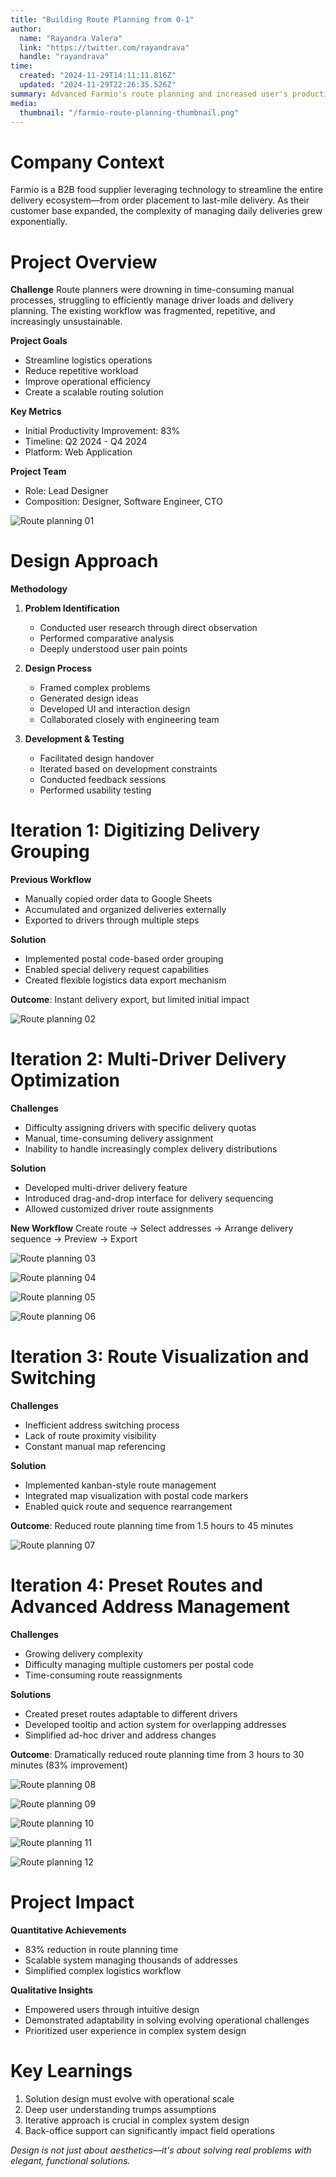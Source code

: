 ```yaml
---
title: "Building Route Planning from 0-1"
author: 
  name: "Rayandra Valera"
  link: "https://twitter.com/rayandrava"
  handle: "rayandrava"
time:
  created: "2024-11-29T14:11:11.816Z"
  updated: "2024-11-29T22:26:35.526Z"
summary: Advanced Farmio's route planning and increased user's productivity by 83%
media:
  thumbnail: "/farmio-route-planning-thumbnail.png"
---
```

# Company Context

Farmio is a B2B food supplier leveraging technology to streamline the entire delivery ecosystem—from order placement to last-mile delivery. As their customer base expanded, the complexity of managing daily deliveries grew exponentially.

# Project Overview

**Challenge**
Route planners were drowning in time-consuming manual processes, struggling to efficiently manage driver loads and delivery planning. The existing workflow was fragmented, repetitive, and increasingly unsustainable.

**Project Goals**
- Streamline logistics operations
- Reduce repetitive workload
- Improve operational efficiency
- Create a scalable routing solution

**Key Metrics**
- Initial Productivity Improvement: 83%
- Timeline: Q2 2024 - Q4 2024
- Platform: Web Application

**Project Team**
- Role: Lead Designer
- Composition: Designer, Software Engineer, CTO

<Image 
  src="/farmio-route-planning/Route-planning-01.png" 
  alt="Route planning 01" 
  caption="Route planning 01"
  width={992} height={621}
/>

# Design Approach

**Methodology**
1. **Problem Identification**
   - Conducted user research through direct observation
   - Performed comparative analysis
   - Deeply understood user pain points

2. **Design Process**
   - Framed complex problems
   - Generated design ideas
   - Developed UI and interaction design
   - Collaborated closely with engineering team

3. **Development & Testing**
   - Facilitated design handover
   - Iterated based on development constraints
   - Conducted feedback sessions
   - Performed usability testing

# Iteration 1: Digitizing Delivery Grouping

**Previous Workflow**
- Manually copied order data to Google Sheets
- Accumulated and organized deliveries externally
- Exported to drivers through multiple steps

**Solution**
- Implemented postal code-based order grouping
- Enabled special delivery request capabilities
- Created flexible logistics data export mechanism

**Outcome**:
Instant delivery export, but limited initial impact

<Image 
  src="/farmio-route-planning/Route-planning-02.png" 
  alt="Route planning 02" 
  caption="Route planning 02"
  width={992} height={621}
/>

# Iteration 2: Multi-Driver Delivery Optimization

**Challenges**
- Difficulty assigning drivers with specific delivery quotas
- Manual, time-consuming delivery assignment
- Inability to handle increasingly complex delivery distributions

**Solution**
- Developed multi-driver delivery feature
- Introduced drag-and-drop interface for delivery sequencing
- Allowed customized driver route assignments

**New Workflow**
Create route → Select addresses → Arrange delivery sequence → Preview → Export

<Image 
  src="/farmio-route-planning/Route-planning-03.png" 
  alt="Route planning 03" 
  caption="Route planning 03"
  width={992} height={621}
/>

<Image 
  src="/farmio-route-planning/Route-planning-04.png" 
  alt="Route planning 04" 
  caption="Route planning 04"
  width={992} height={621}
/>

<Image 
  src="/farmio-route-planning/Route-planning-05.png" 
  alt="Route planning 05" 
  caption="Route planning 05"
  width={992} height={621}
/>

<Image 
  src="/farmio-route-planning/Route-planning-06.png" 
  alt="Route planning 06" 
  caption="Route planning 06"
  width={992} height={621}
/>

# Iteration 3: Route Visualization and Switching

**Challenges**
- Inefficient address switching process
- Lack of route proximity visibility
- Constant manual map referencing

**Solution**
- Implemented kanban-style route management
- Integrated map visualization with postal code markers
- Enabled quick route and sequence rearrangement

**Outcome**: 
Reduced route planning time from 1.5 hours to 45 minutes

<Image 
  src="/farmio-route-planning/Route-planning-07.png" 
  alt="Route planning 07" 
  caption="Route planning 07"
  width={992} height={621}
/>

# Iteration 4: Preset Routes and Advanced Address Management

**Challenges**
- Growing delivery complexity
- Difficulty managing multiple customers per postal code
- Time-consuming route reassignments

**Solutions**
- Created preset routes adaptable to different drivers
- Developed tooltip and action system for overlapping addresses
- Simplified ad-hoc driver and address changes

**Outcome**: 
Dramatically reduced route planning time from 3 hours to 30 minutes (83% improvement)

<Image 
  src="/farmio-route-planning/Route-planning-08.png" 
  alt="Route planning 08" 
  caption="Route planning 08"
  width={992} height={621}
/>

<Image 
  src="/farmio-route-planning/Route-planning-09.png" 
  alt="Route planning 09" 
  caption="Route planning 09"
  width={992} height={621}
/>

<Image 
  src="/farmio-route-planning/Route-planning-10.png" 
  alt="Route planning 10" 
  caption="Route planning 10"
  width={992} height={621}
/>

<Image 
  src="/farmio-route-planning/Route-planning-11.png" 
  alt="Route planning 11" 
  caption="Route planning 11"
  width={992} height={621}
/>

<Image 
  src="/farmio-route-planning/Route-planning-12.png" 
  alt="Route planning 12" 
  caption="Route planning 12"
  width={992} height={621}
/>

# Project Impact

**Quantitative Achievements**
- 83% reduction in route planning time
- Scalable system managing thousands of addresses
- Simplified complex logistics workflow

**Qualitative Insights**
- Empowered users through intuitive design
- Demonstrated adaptability in solving evolving operational challenges
- Prioritized user experience in complex system design

# Key Learnings

1. Solution design must evolve with operational scale
2. Deep user understanding trumps assumptions
3. Iterative approach is crucial in complex system design
4. Back-office support can significantly impact field operations

*Design is not just about aesthetics—it's about solving real problems with elegant, functional solutions.*